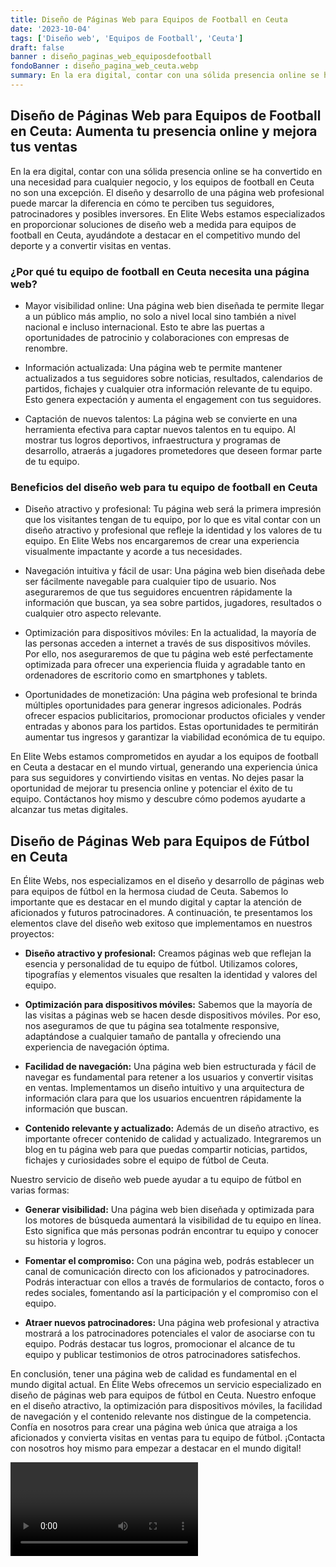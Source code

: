 ```yaml
---
title: Diseño de Páginas Web para Equipos de Football en Ceuta
date: '2023-10-04'
tags: ['Diseño web', 'Equipos de Football', 'Ceuta']
draft: false
banner : diseño_paginas_web_equiposdefootball
fondoBanner : diseño_pagina_web_ceuta.webp
summary: En la era digital, contar con una sólida presencia online se ha convertido en una necesidad para cualquier negocio, y los equipos de football en Ceuta no son una excepción. El diseño y desarrollo de una página web profesional puede marcar la diferencia en cómo te perciben tus seguidores, patrocinadores y posibles inversores. En Elite Webs estamos especializados en proporcionar soluciones de diseño web a medida para equipos de football en Ceuta, ayudándote a destacar en el competitivo mundo del deporte y a convertir visitas en ventas.
---
```


## Diseño de Páginas Web para Equipos de Football en Ceuta: Aumenta tu presencia online y mejora tus ventas

En la era digital, contar con una sólida presencia online se ha convertido en una necesidad para cualquier negocio, y los equipos de football en Ceuta no son una excepción. El diseño y desarrollo de una página web profesional puede marcar la diferencia en cómo te perciben tus seguidores, patrocinadores y posibles inversores. En Elite Webs estamos especializados en proporcionar soluciones de diseño web a medida para equipos de football en Ceuta, ayudándote a destacar en el competitivo mundo del deporte y a convertir visitas en ventas.

### ¿Por qué tu equipo de football en Ceuta necesita una página web?

- Mayor visibilidad online: Una página web bien diseñada te permite llegar a un público más amplio, no solo a nivel local sino también a nivel nacional e incluso internacional. Esto te abre las puertas a oportunidades de patrocinio y colaboraciones con empresas de renombre.

- Información actualizada: Una página web te permite mantener actualizados a tus seguidores sobre noticias, resultados, calendarios de partidos, fichajes y cualquier otra información relevante de tu equipo. Esto genera expectación y aumenta el engagement con tus seguidores.

- Captación de nuevos talentos: La página web se convierte en una herramienta efectiva para captar nuevos talentos en tu equipo. Al mostrar tus logros deportivos, infraestructura y programas de desarrollo, atraerás a jugadores prometedores que deseen formar parte de tu equipo.

### Beneficios del diseño web para tu equipo de football en Ceuta

- Diseño atractivo y profesional: Tu página web será la primera impresión que los visitantes tengan de tu equipo, por lo que es vital contar con un diseño atractivo y profesional que refleje la identidad y los valores de tu equipo. En Elite Webs nos encargaremos de crear una experiencia visualmente impactante y acorde a tus necesidades.

- Navegación intuitiva y fácil de usar: Una página web bien diseñada debe ser fácilmente navegable para cualquier tipo de usuario. Nos aseguraremos de que tus seguidores encuentren rápidamente la información que buscan, ya sea sobre partidos, jugadores, resultados o cualquier otro aspecto relevante.

- Optimización para dispositivos móviles: En la actualidad, la mayoría de las personas acceden a internet a través de sus dispositivos móviles. Por ello, nos aseguraremos de que tu página web esté perfectamente optimizada para ofrecer una experiencia fluida y agradable tanto en ordenadores de escritorio como en smartphones y tablets.

- Oportunidades de monetización: Una página web profesional te brinda múltiples oportunidades para generar ingresos adicionales. Podrás ofrecer espacios publicitarios, promocionar productos oficiales y vender entradas y abonos para los partidos. Estas oportunidades te permitirán aumentar tus ingresos y garantizar la viabilidad económica de tu equipo.

En Elite Webs estamos comprometidos en ayudar a los equipos de football en Ceuta a destacar en el mundo virtual, generando una experiencia única para sus seguidores y convirtiendo visitas en ventas. No dejes pasar la oportunidad de mejorar tu presencia online y potenciar el éxito de tu equipo. Contáctanos hoy mismo y descubre cómo podemos ayudarte a alcanzar tus metas digitales.

<GifSeo />

<Cta />

## Diseño de Páginas Web para Equipos de Fútbol en Ceuta

En Élite Webs, nos especializamos en el diseño y desarrollo de páginas web para equipos de fútbol en la hermosa ciudad de Ceuta. Sabemos lo importante que es destacar en el mundo digital y captar la atención de aficionados y futuros patrocinadores. A continuación, te presentamos los elementos clave del diseño web exitoso que implementamos en nuestros proyectos:

- **Diseño atractivo y profesional:** Creamos páginas web que reflejan la esencia y personalidad de tu equipo de fútbol. Utilizamos colores, tipografías y elementos visuales que resalten la identidad y valores del equipo.

- **Optimización para dispositivos móviles:** Sabemos que la mayoría de las visitas a páginas web se hacen desde dispositivos móviles. Por eso, nos aseguramos de que tu página sea totalmente responsive, adaptándose a cualquier tamaño de pantalla y ofreciendo una experiencia de navegación óptima.

- **Facilidad de navegación:** Una página web bien estructurada y fácil de navegar es fundamental para retener a los usuarios y convertir visitas en ventas. Implementamos un diseño intuitivo y una arquitectura de información clara para que los usuarios encuentren rápidamente la información que buscan.

- **Contenido relevante y actualizado:** Además de un diseño atractivo, es importante ofrecer contenido de calidad y actualizado. Integraremos un blog en tu página web para que puedas compartir noticias, partidos, fichajes y curiosidades sobre el equipo de fútbol de Ceuta.

Nuestro servicio de diseño web puede ayudar a tu equipo de fútbol en varias formas:

- **Generar visibilidad:** Una página web bien diseñada y optimizada para los motores de búsqueda aumentará la visibilidad de tu equipo en línea. Esto significa que más personas podrán encontrar tu equipo y conocer su historia y logros.

- **Fomentar el compromiso:** Con una página web, podrás establecer un canal de comunicación directo con los aficionados y patrocinadores. Podrás interactuar con ellos a través de formularios de contacto, foros o redes sociales, fomentando así la participación y el compromiso con el equipo.

- **Atraer nuevos patrocinadores:** Una página web profesional y atractiva mostrará a los patrocinadores potenciales el valor de asociarse con tu equipo. Podrás destacar tus logros, promocionar el alcance de tu equipo y publicar testimonios de otros patrocinadores satisfechos.

En conclusión, tener una página web de calidad es fundamental en el mundo digital actual. En Élite Webs ofrecemos un servicio especializado en diseño de páginas web para equipos de fútbol en Ceuta. Nuestro enfoque en el diseño atractivo, la optimización para dispositivos móviles, la facilidad de navegación y el contenido relevante nos distingue de la competencia. Confía en nosotros para crear una página web única que atraiga a los aficionados y convierta visitas en ventas para tu equipo de fútbol. ¡Contacta con nosotros hoy mismo para empezar a destacar en el mundo digital!

<Video />

<CtaBot job='Equipos de Football' city='Ceuta'/>

<Gmaps query='Ceuta+españa+maps' />